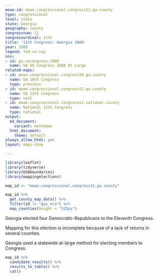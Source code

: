 ```yaml
---
meae-id: meae.congressional.congress11.ga.county
type: congressional
level: state
state: Georgia
geography: county
congressnum: 11
congressordinal: 11th
title: '11th Congress: Georgia 1808'
year: 1808
legend: fed-vs-rep
nnv:
- id: ga.uscongress.1808
  name: GA US Congress 1808 At Large
related-maps:
- id: meae.congressional.congress10.ga.county
  name: GA 10th Congress
  type: previous
- id: meae.congressional.congress12.ga.county
  name: GA 12th Congress
  type: next
- id: meae.congressional.congress11.national.county
  name: National 11th Congress
  type: national
output:
  md_document:
    variant: markdown
  html_document:
    theme: default
always_allow_html: yes
layout: maps-show

---
```


```r
library(leaflet)
library(tidyverse)
library(USAboundaries)
library(mappingelections)

map_id <- "meae.congressional.congress11.ga.county"
```

<div class="map">

```r
map_id %>%
  get_county_map_data() %>%
  filter(id != "gas_nca") %>% 
  map_counties(height = "525px")
```

</div>

Georgia elected four Democratic-Republicans to the Eleventh Congress.

Mapping for this election is incomplete because of a lack of returns in several counties.

Georgia used a statewide at-large method for electing members to Congress.

<div class="results-table">

```r
map_id %>%
  candidate_results() %>%
  results_to_table() %>%
  cat()
```

</div>
